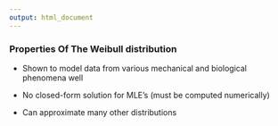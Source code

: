 ```yaml
---
output: html_document
---
```


### Properties Of The Weibull distribution

- Shown to model data from various mechanical and biological phenomena well

- No closed-form solution for MLE's (must be computed numerically)

- Can approximate many other distributions
